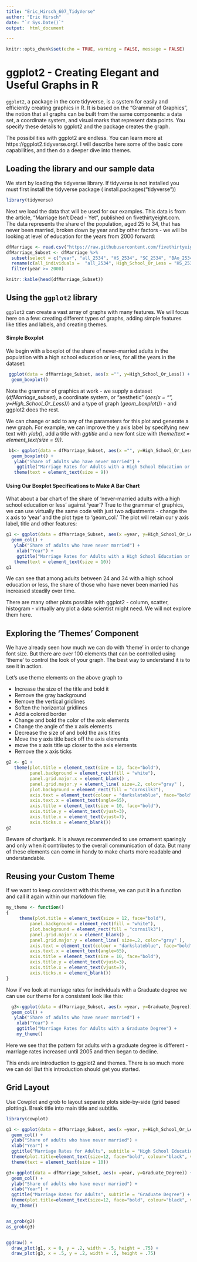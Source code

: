 ```yaml
---
title: "Eric_Hirsch_607_TidyVerse"
author: "Eric Hirsch"
date: "`r Sys.Date()`"
output:  html_document

---
```


```r
knitr::opts_chunk$set(echo = TRUE, warning = FALSE, message = FALSE)

```

# ggplot2 - Creating Elegant and Useful Graphs in R

`ggplot2`, a package in the core tidyverse, is a system for easily and efficiently creating graphics in R. It is based on the "Grammar of Graphics", the notion that all graphs can be built from the same components: a data set, a coordinate system, and visual marks that represent data points. You specify these details to ggplot2 and the package creates the graph.

The possibilities with ggplot2 are endless.  You can learn more at https://ggplot2.tidyverse.org/. I will describe here some of the basic core capabilities, and then do a deeper dive into themes.

## Loading the library and our sample data

We start by loading the tidyverse library.  If tidyverse is not installed you must first install the tidyverse package ( install.packages("tidyverse"))
```r
library(tidyverse)
```

Next we load the data that will be used for our examples. This data is from the article, "Marriage Isn't Dead - Yet", published on fivethirtyeight.com.  The data represents the share of the population, aged 25 to 34, that has never been married, broken down by year and by other factors - we will be looking at level of education for the years from 2000 forward:

```r
dfMarriage <- read.csv("https://raw.githubusercontent.com/fivethirtyeight/data/master//marriage/both_sexes.csv", header= TRUE)
dfMarriage_Subset <- dfMarriage %>%
  subset(select = c("year", "all_2534", "HS_2534", "SC_2534", "BAo_2534", "GD_2534")) %>%
  rename(c(all_individuals =  "all_2534", High_School_Or_Less = "HS_2534", Some_College = "SC_2534", Bachelors_NoGradDegree="BAo_2534", Graduate_Degree="GD_2534")) %>%
  filter(year >= 2000)

knitr::kable(head(dfMarriage_Subset))
```

## Using the `ggplot2` library
`ggplot2` can create a vast array of graphs with many features. We will focus here on a few: creating different types of graphs, adding simple features like titles and labels, and creating themes.



#### Simple Boxplot

We begin with a boxplot of the share of never-married adults in the population with a high school education or less, for all the years in the dataset:
 
```r
 ggplot(data = dfMarriage_Subset, aes(x ="", y=High_School_Or_Less)) +
  geom_boxplot()
```

Note the grammar of graphics at work - we supply a dataset (*dfMarriage_subset*), a coordinate system, or "aesthetic" (*aes(x = "", y=High_School_Or_Less))*) and a type of graph (*geom_boxplot()*) - and ggplot2 does the rest.

We can change or add to any of the parameters for this plot and generate a new graph.  For example, we can improve the y axis label by specifying new text with *ylab()*, add a title with *ggtitle* and a new font size with *theme(text = element_text(size = 9))*.

```r
 b1<- ggplot(data = dfMarriage_Subset, aes(x ="", y=High_School_Or_Less)) +
  geom_boxplot() +
   ylab("Share of adults who have never married") +
    ggtitle("Marriage Rates for Adults with a High School Education or Less") +
   theme(text = element_text(size = 9))
```


#### Using Our Boxplot Specifications to Make A Bar Chart

What about a bar chart of the share of 'never-married adults with a high school education or less' against 'year'? True to the grammar of graphics, we can use virtually the same code with just two adjustments - change the x axis to 'year' and the plot type to 'geom_col.'  The plot will retain our y axis label, title and other features:

```r
g1 <- ggplot(data = dfMarriage_Subset, aes(x =year, y=High_School_Or_Less)) +
  geom_col() +
   ylab("Share of adults who have never married") +
    xlab("Year") +
    ggtitle("Marriage Rates for Adults with a High School Education or Less") +
   theme(text = element_text(size = 10))
g1
```

We can see that among adults between 24 and 34 with a high school education or less, the share of those who have never been married has increased steadily over time. 

There are many other plots possible with ggplot2 - column, scatter, histogram - virtually any plot a data scientist might need.  We will not explore them here.


## Exploring the 'Themes' Component

We have already seen how much we can do with 'theme' in order to change font size.  But there are over 100 elements that can be controlled using 'theme' to control the look of your graph.  The best way to understand it is to see it in action.    


Let's use theme elements on the above graph to 

  - Increase the size of the title and bold it
  - Remove the gray background
  - Remove the vertical gridlines
  - Soften the horizontal gridlines
  - Add a colored border
  - Change and bold the color of the axis elements
  - Change the angle of the x axis elements
  - Decrease the size of and bold the axis titles
  - Move the y axis title back off the axis elements
  - move the x axis title up closer to the axis elements
  - Remove the x axis ticks
  
```r

g2 <- g1 +
   theme(plot.title = element_text(size = 12, face="bold"), 
         panel.background = element_rect(fill = "white"),
         panel.grid.major.x = element_blank() ,
         panel.grid.major.y = element_line( size=.2, color="gray" ),
         plot.background = element_rect(fill = "cornsilk3"),
         axis.text = element_text(colour = "darkslateblue", face="bold"),
         axis.text.x = element_text(angle=65),
         axis.title = element_text(size = 10, face="bold"),
         axis.title.y = element_text(vjust=3),
         axis.title.x = element_text(vjust=7),
         axis.ticks.x = element_blank())
g2

```

Beware of chartjunk. It is always recommended to use ornament sparingly and only when it contributes to the overall communication of data.  But many of these elements can come in handy to make charts more readable and understandable.

## Reusing your Custom Theme

If we want to keep consistent with this theme, we can put it in a function and call it again within our markdown file:

```r

my_theme <- function()
{
     theme(plot.title = element_text(size = 12, face="bold"), 
         panel.background = element_rect(fill = "white"),
         plot.background = element_rect(fill = "cornsilk3"),
         panel.grid.major.x = element_blank() ,
         panel.grid.major.y = element_line( size=.2, color="gray" ),
         axis.text = element_text(colour = "darkslateblue", face="bold"),
         axis.text.x = element_text(angle=65),
         axis.title = element_text(size = 10, face="bold"),
         axis.title.y = element_text(vjust=3),
         axis.title.x = element_text(vjust=7),
         axis.ticks.x = element_blank())
}

```
Now if we look at marriage rates for individuals with a Graduate degree we can use our theme for a consistent look like this:

```r

  g3<-ggplot(data = dfMarriage_Subset, aes(x =year, y=Graduate_Degree)) +
  geom_col() +
   ylab("Share of adults who have never married") +
    xlab("Year") +
    ggtitle("Marriage Rates for Adults with a Graduate Degree") +
    my_theme()

```


Here we see that the pattern for adults with a graduate degree is different - marriage rates increased until 2005 and then began to decline.

This ends are introduction to ggplot2 and themes. There is so much more we can do!  But this introduction should get you started.

## Grid Layout

Use Cowplot and grob to layout separate plots side-by-side (grid based plotting). Break title into main title and subtitle.

```r
library(cowplot)

g1 <- ggplot(data = dfMarriage_Subset, aes(x =year, y=High_School_Or_Less)) +
  geom_col() +
  ylab("Share of adults who have never married") +
  xlab("Year") +
  ggtitle("Marriage Rates for Adults", subtitle = "High School Education or Less") +
  theme(plot.title=element_text(size=12, face="bold", colour="black", vjust=-1)) +
  theme(text = element_text(size = 10))

g3<-ggplot(data = dfMarriage_Subset, aes(x =year, y=Graduate_Degree)) +
  geom_col() + 
  ylab("Share of adults who have never married") +
  xlab("Year") + 
  ggtitle("Marriage Rates for Adults", subtitle = "Graduate Degree") +
  theme(plot.title=element_text(size=12, face="bold", colour="black", vjust=-1)) +
  my_theme()


as_grob(g2)
as_grob(g3)


ggdraw() +
  draw_plot(g1, x = 0, y = .2, width = .5, height = .75) +
  draw_plot(g3, x = .5, y = .2, width = .5, height = .75)


```


 